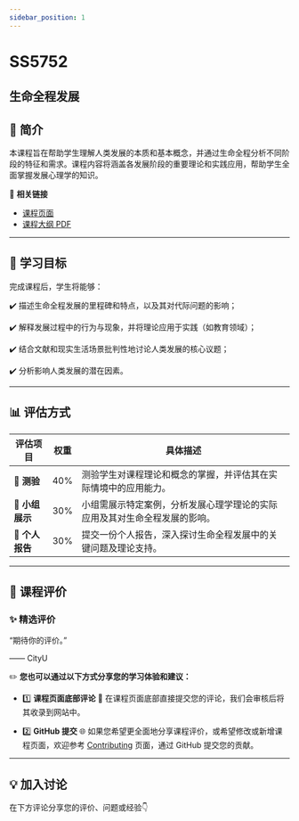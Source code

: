 ```yaml
---
sidebar_position: 1
---
```


# SS5752
## 生命全程发展

## **📘 简介**
本课程旨在帮助学生理解人类发展的本质和基本概念，并通过生命全程分析不同阶段的特征和需求。课程内容将涵盖各发展阶段的重要理论和实践应用，帮助学生全面掌握发展心理学的知识。

🔗 **相关链接**
- [课程页面](https://www.cityu.edu.hk/catalogue/pg/202425/course/SS5752.htm)
- [课程大纲 PDF](https://www.cityu.edu.hk/catalogue/pg/202425/course/SS5752.pdf)

---

## **🎯 学习目标**

完成课程后，学生将能够：

✔️ 描述生命全程发展的里程碑和特点，以及其对代际问题的影响；

✔️ 解释发展过程中的行为与现象，并将理论应用于实践（如教育领域）；

✔️ 结合文献和现实生活场景批判性地讨论人类发展的核心议题；

✔️ 分析影响人类发展的潜在因素。

---

## **📊 评估方式**

| **评估项目**             | **权重** | **具体描述**                                                                                       |
|------------------------|---------|---------------------------------------------------------------------------------------------------|
| **📝 测验**             | 40%     | 测验学生对课程理论和概念的掌握，并评估其在实际情境中的应用能力。                                              |
| **🎤 小组展示**          | 30%     | 小组需展示特定案例，分析发展心理学理论的实际应用及其对生命全程发展的影响。                                         |
| **📄 个人报告**          | 30%     | 提交一份个人报告，深入探讨生命全程发展中的关键问题及理论支持。                                                   |

---

## **💬 课程评价**

### ✨ **精选评价**
<div className={commentStyles.commentBox}>
    <p className={commentStyles.commentText}>
        “期待你的评价。”
    </p>
    <p className={commentStyles.commentAuthor}>—— CityU</p>
</div>

✏️ **您也可以通过以下方式分享您的学习体验和建议：**

- 1️⃣ **课程页面底部评论**
💬 在课程页面底部直接提交您的评论，我们会审核后将其收录到网站中。

- 2️⃣ **GitHub 提交**
🌐 如果您希望更全面地分享课程评价，或希望修改或新增课程页面，欢迎参考 [Contributing](/contributing) 页面，通过 GitHub 提交您的贡献。

---

## **💡 加入讨论**

在下方评论分享您的评价、问题或经验👇
<Utterances />
